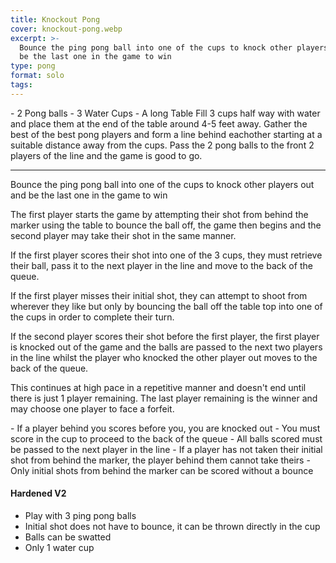```yaml
---
title: Knockout Pong
cover: knockout-pong.webp
excerpt: >-
  Bounce the ping pong ball into one of the cups to knock other players out and
  be the last one in the game to win
type: pong
format: solo
tags:
---
```


<GameHero
  cover="/BeerGoggleGames/images/knockout-pong.webp"
  alt="Knockout Pong"
/>

<GameSection title="Equipment" icon="/BeerGoggleGames/images/liquor.webp">
-   2 Pong balls
-   3 Water Cups
-   A long Table
</GameSection>

<GameSection title="Setup" icon="/BeerGoggleGames/images/settings.webp">
Fill 3 cups half way with water and place them at the end of the table around 4-5 feet away. Gather the best of the best pong players and form a line behind eachother starting at a suitable distance away from the cups. Pass the 2 pong balls to the front 2 players of the line and the game is good to go.

* * *
</GameSection>

<GameSection title="Aim of the Game" icon="/BeerGoggleGames/images/target.webp">
<p>Bounce the ping pong ball into one of the cups to knock other players out and be the last one in the game to win</p>
</GameSection>

<GameSection title="How to Play" icon="/BeerGoggleGames/images/question.webp">
The first player starts the game by attempting their shot from behind the marker using the table to bounce the ball off, the game then begins and the second player may take their shot in the same manner.

If the first player scores their shot into one of the 3 cups, they must retrieve their ball, pass it to the next player in the line and move to the back of the queue.

If the first player misses their initial shot, they can attempt to shoot from wherever they like but only by bouncing the ball off the table top into one of the cups in order to complete their turn.

If the second player scores their shot before the first player, the first player is knocked out of the game and the balls are passed to the next two players in the line whilst the player who knocked the other player out moves to the back of the queue.

This continues at high pace in a repetitive manner and doesn't end until there is just 1 player remaining. The last player remaining is the winner and may choose one player to face a forfeit.
</GameSection>

<GameSection title="Rules" icon="/BeerGoggleGames/images/rules.webp">
-   If a player behind you scores before you, you are knocked out
-   You must score in the cup to proceed to the back of the queue
-   All balls scored must be passed to the next player in the line
-   If a player has not taken their initial shot from behind the marker, the player behind them cannot take theirs
-   Only initial shots from behind the marker can be scored without a bounce
</GameSection>

<GameSection title="Special Edition" icon="/BeerGoggleGames/images/special.webp">

<h4>Hardened V2</h4>

-   Play with 3 ping pong balls
-   Initial shot does not have to bounce, it can be thrown directly in the cup
-   Balls can be swatted
-   Only 1 water cup
</GameSection>

<ShareButtons title="Knockout Pong" />

<FeedbackCard>
</FeedbackCard>
